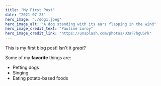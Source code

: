 ```yaml
---
title: "My First Post"
date: "2021-07-23"
hero_image: "./dog1.jpeg"
hero_image_alt: "A dog standing with its ears flapping in the wind"
hero_image_credit_text: "Pauline Loroy"
hero_image_credit_link: "https://unsplash.com/photos/U3aF7hgUSrk"
---
```


This is my first blog post! Isn't it _great_?

Some of my **favorite** things are:

- Petting dogs
- Singing
- Eating potato-based foods
